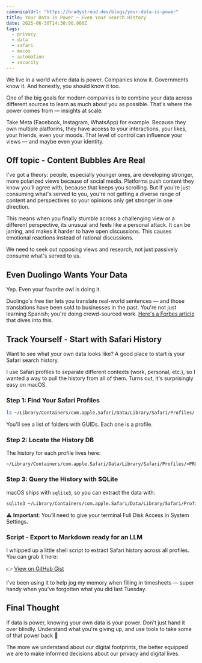 ```yaml
---
canonicalUrl: "https://bradystroud.dev/blogs/your-data-is-power"
title: Your Data Is Power — Even Your Search History
date: 2025-06-30T14:30:00.000Z
tags:
  - privacy
  - data
  - safari
  - macos
  - automation
  - security
---
```


We live in a world where data is power. Companies know it. Governments know it. And honestly, you should know it too.

One of the big goals for modern companies is to combine your data across different sources to learn as much about you as possible. That's where the power comes from — insights at scale.

Take Meta (Facebook, Instagram, WhatsApp) for example. Because they own multiple platforms, they have access to your interactions, your likes, your friends, even your moods. That level of control can influence your views — and maybe even your identity.

## Off topic - Content Bubbles Are Real

I've got a theory: people, especially younger ones, are developing stronger, more polarized views because of social media. Platforms push content they know you'll agree with, because that keeps you scrolling.
But if you're just consuming what's served to you, you're not getting a diverse range of content and perspectives so your opinions only get stronger in one direction.

This means when you finally stumble across a challenging view or a different perspective, its unusual and feels like a personal attack. It can be jarring, and makes it harder to have open discussions.
This causes emotional reactions instead of rational discussions.

We need to seek out opposing views and research, not just passively consume what's served to us.

## Even Duolingo Wants Your Data

Yep. Even your favorite owl is doing it.

Duolingo's free tier lets you translate real-world sentences — and those translations have been sold to businesses in the past. You're not just learning Spanish; you're doing crowd-sourced work. [Here's a Forbes article](https://www.forbes.com/sites/parmyolson/2014/01/22/crowdsourcing-capitalists-how-duolingos-founders-offered-free-education-to-millions/) that dives into this.

## Track Yourself - Start with Safari History

Want to see what your own data looks like? A good place to start is your Safari search history.

I use Safari profiles to separate different contexts (work, personal, etc.), so I wanted a way to pull the history from all of them. Turns out, it's surprisingly easy on macOS.

### Step 1: Find Your Safari Profiles

```bash
ls ~/Library/Containers/com.apple.Safari/Data/Library/Safari/Profiles/
```

You'll see a list of folders with GUIDs. Each one is a profile.

### Step 2: Locate the History DB

The history for each profile lives here:

```
~/Library/Containers/com.apple.Safari/Data/Library/Safari/Profiles/<PROFILE_GUID>/History.db
```

### Step 3: Query the History with SQLite

macOS ships with `sqlite3`, so you can extract the data with:

```bash
sqlite3 ~/Library/Containers/com.apple.Safari/Data/Library/Safari/Profiles/<PROFILE_GUID>/History.db "SELECT datetime(visit_time + 978307200, 'unixepoch', 'localtime') AS visit_date, url FROM history_visits INNER JOIN history_items ON history_items.id = history_visits.history_item ORDER BY visit_date DESC;" > profile_history.txt
```

⚠️ **Important**: You'll need to give your terminal Full Disk Access in System Settings.

### Script - Export to Markdown ready for an LLM

I whipped up a little shell script to extract Safari history across all profiles. You can grab it here:

👉 [View on GitHub Gist](https://gist.github.com/bradystroud/24af8d6fa48c37987a487b454449225b)

I've been using it to help jog my memory when filling in timesheets — super handy when you've forgotten what you did last Tuesday.

## Final Thought

If data is power, knowing your own data is your power. Don't just hand it over blindly. Understand what you're giving up, and use tools to take some of that power back 🔋

The more we understand about our digital footprints, the better equipped we are to make informed decisions about our privacy and digital lives.
